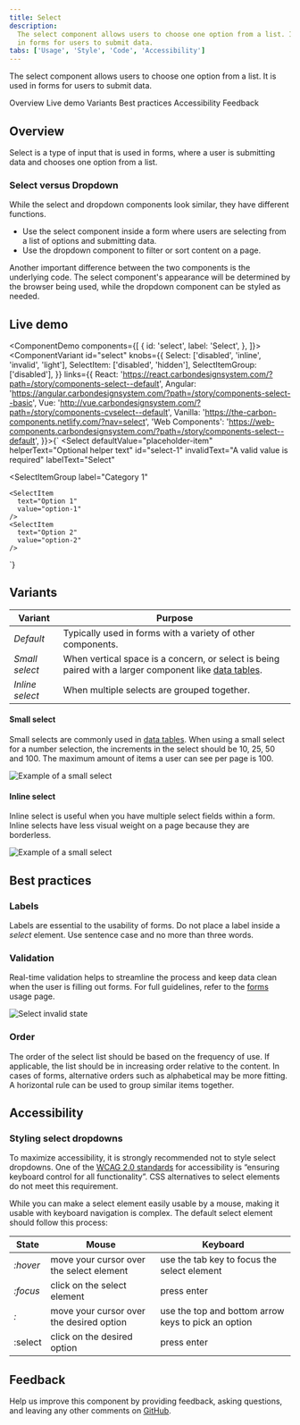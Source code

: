 ```yaml
---
title: Select
description:
  The select component allows users to choose one option from a list. It is used
  in forms for users to submit data.
tabs: ['Usage', 'Style', 'Code', 'Accessibility']
---
```


<PageDescription>

The select component allows users to choose one option from a list. It is used
in forms for users to submit data.

</PageDescription>

<AnchorLinks>

<AnchorLink>Overview</AnchorLink>
<AnchorLink>Live demo</AnchorLink>
<AnchorLink>Variants</AnchorLink>
<AnchorLink>Best practices</AnchorLink>
<AnchorLink>Accessibility</AnchorLink>
<AnchorLink>Feedback</AnchorLink>

</AnchorLinks>

## Overview

Select is a type of input that is used in forms, where a user is submitting data
and chooses one option from a list.

### Select versus Dropdown

While the select and dropdown components look similar, they have different
functions.

- Use the select component inside a form where users are selecting from a list
  of options and submitting data.
- Use the dropdown component to filter or sort content on a page.

Another important difference between the two components is the underlying code.
The select component's appearance will be determined by the browser being used,
while the dropdown component can be styled as needed.

## Live demo

<ComponentDemo
  components={[
    {
      id: 'select',
      label: 'Select',
    },
  ]}>
  <ComponentVariant
    id="select"
    knobs={{
      Select: ['disabled', 'inline', 'invalid', 'light'],
      SelectItem: ['disabled', 'hidden'],
      SelectItemGroup: ['disabled'],
    }}
    links={{
      React:
        'https://react.carbondesignsystem.com/?path=/story/components-select--default',
      Angular:
        'https://angular.carbondesignsystem.com/?path=/story/components-select--basic',
      Vue: 'http://vue.carbondesignsystem.com/?path=/story/components-cvselect--default',
      Vanilla: 'https://the-carbon-components.netlify.com/?nav=select',
      'Web Components':
        'https://web-components.carbondesignsystem.com/?path=/story/components-select--default',
    }}>{`
<Select
  defaultValue="placeholder-item"
  helperText="Optional helper text"
  id="select-1"
  invalidText="A valid value is required"
  labelText="Select"
>
  <SelectItem
    text="Choose an option"
    value="placeholder-item"
  />
  <SelectItemGroup
    label="Category 1"
  >
    <SelectItem
      text="Option 1"
      value="option-1"
    />
    <SelectItem
      text="Option 2"
      value="option-2"
    />
  </SelectItemGroup>
  <SelectItemGroup
    label="Category 2"
  >
    <SelectItem
      text="Option 3"
      value="option-3"
    />
    <SelectItem
      text="Option 4"
      value="option-4"
    />
  </SelectItemGroup>
</Select>
  `}</ComponentVariant>
</ComponentDemo>

## Variants

| Variant         | Purpose                                                                                                                               |
| --------------- | ------------------------------------------------------------------------------------------------------------------------------------- |
| _Default_       | Typically used in forms with a variety of other components.                                                                           |
| _Small select_  | When vertical space is a concern, or select is being paired with a larger component like [data tables](/components/data-table/usage). |
| _Inline select_ | When multiple selects are grouped together.                                                                                           |

#### Small select

Small selects are commonly used in [data tables](/components/data-table/usage).
When using a small select for a number selection, the increments in the select
should be 10, 25, 50 and 100. The maximum amount of items a user can see per
page is 100.

<Row>
<Column colLg={8}>

![Example of a small select](images/select-usage-3.png)

</Column>
</Row>

#### Inline select

Inline select is useful when you have multiple select fields within a form.
Inline selects have less visual weight on a page because they are borderless.

<Row>
<Column colLg={8}>

![Example of a small select](images/select-usage-4.png)

</Column>
</Row>

## Best practices

### Labels

Labels are essential to the usability of forms. Do not place a label inside a
_select_ element. Use sentence case and no more than three words.

### Validation

Real-time validation helps to streamline the process and keep data clean when
the user is filling out forms. For full guidelines, refer to the
[forms](/components/form/usage) usage page.

<Row>
<Column colLg={8}>

![Select invalid state](images/select-usage-1.gif)

</Column>
</Row>

### Order

The order of the select list should be based on the frequency of use. If
applicable, the list should be in increasing order relative to the content. In
cases of forms, alternative orders such as alphabetical may be more fitting. A
horizontal rule can be used to group similar items together.

## Accessibility

### Styling select dropdowns

To maximize accessibility, it is strongly recommended not to style select
dropdowns. One of the
[WCAG 2.0 standards](https://www.w3.org/TR/WCAG20-TECHS/G202.html) for
accessibility is “ensuring keyboard control for all functionality”. CSS
alternatives to select elements do not meet this requirement.

While you can make a select element easily usable by a mouse, making it usable
with keyboard navigation is complex. The default select element should follow
this process:

| State    | Mouse                                    | Keyboard                                            |
| -------- | ---------------------------------------- | --------------------------------------------------- |
| _:hover_ | move your cursor over the select element | use the tab key to focus the select element         |
| _:focus_ | click on the select element              | press enter                                         |
| _:_      | move your cursor over the desired option | use the top and bottom arrow keys to pick an option |
| :select  | click on the desired option              | press enter                                         |

## Feedback

Help us improve this component by providing feedback, asking questions, and
leaving any other comments on
[GitHub](https://github.com/carbon-design-system/carbon-website/issues/new?assignees=&labels=feedback&template=feedback.md).

